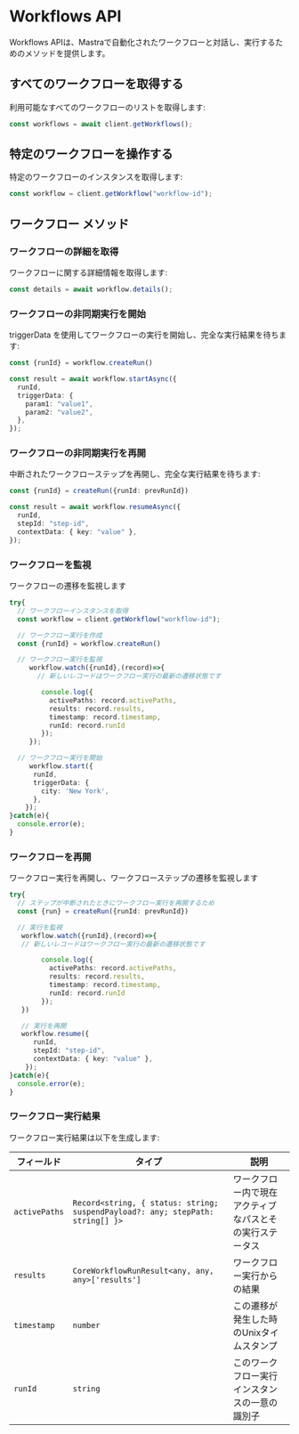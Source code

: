 # Workflows API

Workflows APIは、Mastraで自動化されたワークフローと対話し、実行するためのメソッドを提供します。

## すべてのワークフローを取得する

利用可能なすべてのワークフローのリストを取得します:

```typescript
const workflows = await client.getWorkflows();
```

## 特定のワークフローを操作する

特定のワークフローのインスタンスを取得します:

```typescript
const workflow = client.getWorkflow("workflow-id");
```

## ワークフロー メソッド

### ワークフローの詳細を取得

ワークフローに関する詳細情報を取得します:

```typescript
const details = await workflow.details();
```

### ワークフローの非同期実行を開始

triggerData を使用してワークフローの実行を開始し、完全な実行結果を待ちます:

```typescript
const {runId} = workflow.createRun()

const result = await workflow.startAsync({
  runId,
  triggerData: {
    param1: "value1",
    param2: "value2",
  },
});
```

### ワークフローの非同期実行を再開

中断されたワークフローステップを再開し、完全な実行結果を待ちます:

```typescript
const {runId} = createRun({runId: prevRunId})

const result = await workflow.resumeAsync({
  runId,
  stepId: "step-id",
  contextData: { key: "value" },
});
```

### ワークフローを監視

ワークフローの遷移を監視します

```typescript
try{
  // ワークフローインスタンスを取得
  const workflow = client.getWorkflow("workflow-id");

  // ワークフロー実行を作成
  const {runId} = workflow.createRun()

  // ワークフロー実行を監視
     workflow.watch({runId},(record)=>{
       // 新しいレコードはワークフロー実行の最新の遷移状態です

        console.log({
          activePaths: record.activePaths,
          results: record.results,
          timestamp: record.timestamp,
          runId: record.runId
        });
     });

  // ワークフロー実行を開始
     workflow.start({
      runId,
      triggerData: {
        city: 'New York',
      },
    });
}catch(e){
  console.error(e);
}
```
### ワークフローを再開

ワークフロー実行を再開し、ワークフローステップの遷移を監視します

```typescript
try{
  // ステップが中断されたときにワークフロー実行を再開するため
  const {run} = createRun({runId: prevRunId})

  // 実行を監視
   workflow.watch({runId},(record)=>{
   // 新しいレコードはワークフロー実行の最新の遷移状態です

        console.log({
          activePaths: record.activePaths,
          results: record.results,
          timestamp: record.timestamp,
          runId: record.runId
        });
   })

   // 実行を再開
   workflow.resume({
      runId,
      stepId: "step-id",
      contextData: { key: "value" },
    });
}catch(e){
  console.error(e);
}
```

### ワークフロー実行結果
ワークフロー実行結果は以下を生成します:

| フィールド | タイプ | 説明 |
|-------|------|-------------|
| `activePaths` | `Record<string, { status: string; suspendPayload?: any; stepPath: string[] }>` | ワークフロー内で現在アクティブなパスとその実行ステータス |
| `results` | `CoreWorkflowRunResult<any, any, any>['results']` | ワークフロー実行からの結果 |
| `timestamp` | `number` | この遷移が発生した時のUnixタイムスタンプ |
| `runId` | `string` | このワークフロー実行インスタンスの一意の識別子 |
